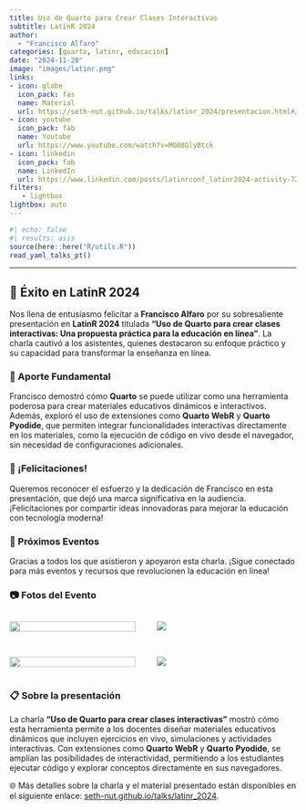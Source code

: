 ```yaml
---
title: Uso de Quarto para Crear Clases Interactivas 
subtitle: LatinR 2024
author: 
  - "Francisco Alfaro"
categories: [quarto, latinr, educación]
date: "2024-11-20"
image: "images/latinr.png"
links:
- icon: globe
  icon_pack: fas
  name: Material
  url: https://seth-nut.github.io/talks/latinr_2024/presentacion.html#/title-slide
- icon: youtube
  icon_pack: fab
  name: Youtube
  url: https://www.youtube.com/watch?v=MG08Gly8tck
- icon: linkedin
  icon_pack: fab
  name: LinkedIn
  url: https://www.linkedin.com/posts/latinrconf_latinr2024-activity-7264987476123959296-c55c?utm_source=share&utm_medium=member_desktop
filters:
   - lightbox
lightbox: auto
---
```


```r
#| echo: false
#| results: asis
source(here::here("R/utils.R"))
read_yaml_talks_pt()
```

------------------------------------------------------------------------

## 🎉 Éxito en LatinR 2024

Nos llena de entusiasmo felicitar a **Francisco Alfaro** por su sobresaliente presentación en **LatinR 2024** titulada **"Uso de Quarto para crear clases interactivas: Una propuesta práctica para la educación en línea"**. La charla cautivó a los asistentes, quienes destacaron su enfoque práctico y su capacidad para transformar la enseñanza en línea.

### 🌟 Aporte Fundamental

Francisco demostró cómo **Quarto** se puede utilizar como una herramienta poderosa para crear materiales educativos dinámicos e interactivos. Además, exploró el uso de extensiones como **Quarto WebR** y **Quarto Pyodide**, que permiten integrar funcionalidades interactivas directamente en los materiales, como la ejecución de código en vivo desde el navegador, sin necesidad de configuraciones adicionales.

### 👏 ¡Felicitaciones!

Queremos reconocer el esfuerzo y la dedicación de Francisco en esta presentación, que dejó una marca significativa en la audiencia. ¡Felicitaciones por compartir ideas innovadoras para mejorar la educación con tecnología moderna!

### 📅 Próximos Eventos

Gracias a todos los que asistieron y apoyaron esta charla. ¡Sigue conectado para más eventos y recursos que revolucionen la educación en línea!

### 📷 Fotos del Evento

::: {style="display: grid; grid-template-columns: repeat(2, 1fr); grid-gap: 1em;"}
![](images/img_05.png){group="my-gallery" width="95%"}

![](images/img_03.png){group="my-gallery"}

![](images/img_02.png){group="my-gallery" width="95%"}

![](images/img_04.png){group="my-gallery"}
:::

### 📋 Sobre la presentación

La charla **"Uso de Quarto para crear clases interactivas"** mostró cómo esta herramienta permite a los docentes diseñar materiales educativos dinámicos que incluyen ejercicios en vivo, simulaciones y actividades interactivas. Con extensiones como **Quarto WebR** y **Quarto Pyodide**, se amplían las posibilidades de interactividad, permitiendo a los estudiantes ejecutar código y explorar conceptos directamente en sus navegadores.

🌐 Más detalles sobre la charla y el material presentado están disponibles en el siguiente enlace: [seth-nut.github.io/talks/latinr_2024](https://seth-nut.github.io/talks/latinr_2024/presentacion.html#/title-slide).
